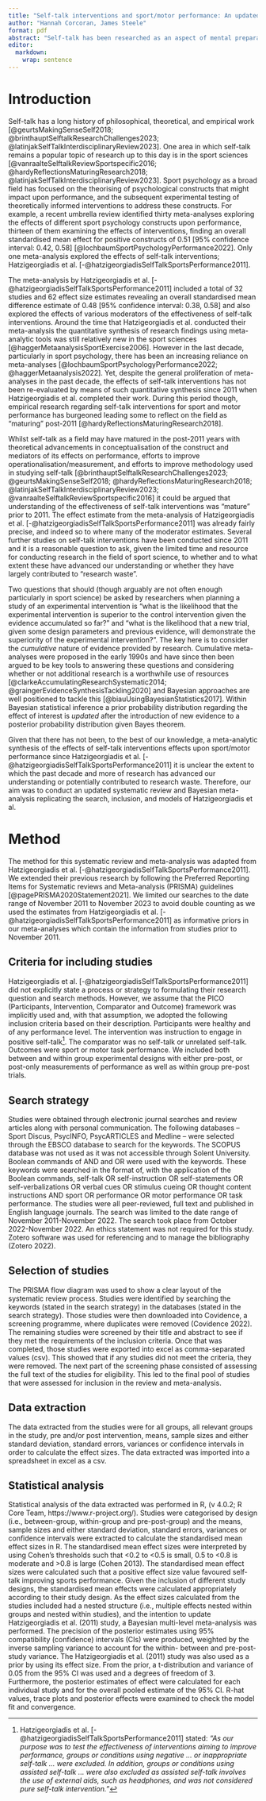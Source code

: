 ```yaml
---
title: "Self-talk interventions and sport/motor performance: An updated systematic review and Bayesian meta-analysis"
author: "Hannah Corcoran, James Steele"
format: pdf
abstract: "Self-talk has been researched as an aspect of mental preparation for performance in sports and other motor tasks since the late 1980s. In 2011 Hatzigeorgiadis and colleagues systematically reviewed and meta-analysed three decades of self-talk intervention research including 32 studies. Yet, despite the general proliferation of meta-analyses, this topic has not been meta-analysed in the decade since their review which, at least for the main effect, provided a reasonably precise standardised mean difference estimate (0.48 [95% confidence interval: 0.38, 0.58]). Several further studies on self-talk interventions have been conducted in that time and it is of interest to explore what additional evidence they offer regarding the effects of self-talk interventions on sport/motor performance. Bayesian approaches are well positioned to explore how additional evidence changes our understanding of an effect; to see whether it has changed in sign, magnitude, or precision, or whether further research has largely been a ‘waste’. Therefore, our aim was to conduct an updated systematic review and Bayesian meta-analysis replicating the search, inclusion, and models of Hatzigeorgiadis et al. Informative priors were taken directly from Hatzigeorgiadis et al. A total of 28 studies were included in the final updated meta-analysis. The overall posterior pooled estimate for the standardised mean difference was almost exactly the same as the prior (mean: 0.46 [95% quantile interval: 0.38, 0.59]). Bayes factors were calculated for a range of effect sizes and indicated that the included studies largely reflected ‘weak’ evidence against effects ranging from ~0.3 to 0.7, and only provided ‘substantial’ evidence or greater against more extreme effects (either very small or very large). Results were largely similar for all moderator analyses which were updated too; either providing relatively weak evidence against effects found in the previous meta-analysis or evidence suggesting smaller effects for certain moderators. The findings of our updated Bayesian meta-analyses reiterate the positive effect of self-talk interventions on sport/motor performance. However, they also suggest that cumulatively the past decade and more of research has done little to further our understanding of these effects. Considering the limited resources and time for conducting research, it may be worth moving onto to other more pertinent questions regarding psychological interventions for sport/motor performance."
editor: 
  markdown: 
    wrap: sentence
---
```


<!-- Notes: Hatzigeorgiadis et al meta Focused on various aspects of task, self-talk, participants, and intervention... also explored "matching hypothesis" -->

<!-- Hardy et al - reflections paper Focus on measurement? -->

<!-- Should we also conduct a moderator analysis of studies doing manipulation checks and measurement of self-talk? -->

<!-- Other moderators? -->

<!-- Pressure? -->

<!-- Attention? -->

<!-- Interaction of population and type of self talk (instructional/motivational)? -->

<!-- Focus the review atheoretically? -->

<!-- Examining the effect of self-talk interventions -->

<!-- Add impact on attentional focus outcomes? -->

# Introduction

Self-talk has a long history of philosophical, theoretical, and empirical work [@geurtsMakingSenseSelf2018; @brinthauptSelftalkResearchChallenges2023; @latinjakSelfTalkInterdisciplinaryReview2023].
One area in which self-talk remains a popular topic of research up to this day is in the sport sciences [@vanraalteSelftalkReviewSportspecific2016; @hardyReflectionsMaturingResearch2018; @latinjakSelfTalkInterdisciplinaryReview2023].
Sport psychology as a broad field has focused on the theorising of psychological constructs that might impact upon performance, and the subsequent experimental testing of theoretically informed interventions to address these constructs.
For example, a recent umbrella review identified thirty meta-analyses exploring the effects of different sport psychology constructs upon performance, thirteen of them examining the effects of interventions, finding an overall standardised mean effect for positive constructs of 0.51 \[95% confidence interval: 0.42, 0.58\] [@lochbaumSportPsychologyPerformance2022].
Only one meta-analysis explored the effects of self-talk interventions; Hatzigeorgiadis et al. [-@hatzigeorgiadisSelfTalkSportsPerformance2011].

The meta-analysis by Hatzigeorgiadis et al. [-@hatzigeorgiadisSelfTalkSportsPerformance2011] included a total of 32 studies and 62 effect size estimates revealing an overall standardised mean difference estimate of 0.48 \[95% confidence interval: 0.38, 0.58\] and also explored the effects of various moderators of the effectiveness of self-talk interventions.
Around the time that Hatzigeorgiadis et al. conducted their meta-analysis the quantitative synthesis of research findings using meta-analytic tools was still relatively new in the sport sciences [@haggerMetaanalysisSportExercise2006].
However in the last decade, particularly in sport psychology, there has been an increasing reliance on meta-analyses [@lochbaumSportPsychologyPerformance2022; @haggerMetaanalysis2022].
Yet, despite the general proliferation of meta-analyses in the past decade, the effects of self-talk interventions has not been re-evaluated by means of such quantitative synthesis since 2011 when Hatzigeorgiadis et al. completed their work.
During this period though, empirical research regarding self-talk interventions for sport and motor performance has burgeoned leading some to reflect on the field as "maturing" post-2011 [@hardyReflectionsMaturingResearch2018].

Whilst self-talk as a field may have matured in the post-2011 years with theoretical advancements in conceptualisation of the construct and mediators of its effects on performance, efforts to improve operationalisation/measurement, and efforts to improve methodology used in studying self-talk [@brinthauptSelftalkResearchChallenges2023; @geurtsMakingSenseSelf2018; @hardyReflectionsMaturingResearch2018; @latinjakSelfTalkInterdisciplinaryReview2023; @vanraalteSelftalkReviewSportspecific2016] it could be argued that understanding of the effectiveness of self-talk interventions was "mature" prior to 2011.
The effect estimate from the meta-analysis of Hatzigeorgiadis et al. [-@hatzigeorgiadisSelfTalkSportsPerformance2011] was already fairly precise, and indeed so to where many of the moderator estimates.
Several further studies on self-talk interventions have been conducted since 2011 and it is a reasonable question to ask, given the limited time and resource for conducting research in the field of sport science, to whether and to what extent these have advanced our understanding or whether they have largely contributed to "research waste".

Two questions that should (though arguably are not often enough particularly in sport science) be asked by researchers when planning a study of an experimental intervention is "what is the likelihood that the experimental intervention is superior to the control intervention given the evidence accumulated so far?" and "what is the likelihood that a new trial, given some design parameters and previous evidence, will demonstrate the superiority of the experimental intervention?".
The key here is to consider the *cumulative* nature of evidence provided by research.
Cumulative meta-analyses were proposed in the early 1990s and have since then been argued to be key tools to answering these questions and considering whether or not additional research is a worthwhile use of resources [@clarkeAccumulatingResearchSystematic2014; @graingerEvidenceSynthesisTackling2020] and Bayesian approaches are well positioned to tackle this [@biauUsingBayesianStatistics2017].
Within Bayesian statistical inference a prior probability distribution regarding the effect of interest is *updated* after the introduction of new evidence to a posterior probability distribution given Bayes theorem.

Given that there has not been, to the best of our knowledge, a meta-analytic synthesis of the effects of self-talk interventions effects upon sport/motor performance since Hatzigeorgiadis et al. [-@hatzigeorgiadisSelfTalkSportsPerformance2011] it is unclear the extent to which the past decade and more of research has advanced our understanding or potentially contributed to research waste.
Therefore, our aim was to conduct an updated systematic review and Bayesian meta-analysis replicating the search, inclusion, and models of Hatzigeorgiadis et al.


# Method
The method for this systematic review and meta-analysis was adapted from Hatzigeorgiadis et al. [-@hatzigeorgiadisSelfTalkSportsPerformance2011]. We extended their previous research by following the Preferred Reporting Items for Systematic reviews and Meta-analysis (PRISMA) guidelines [@pagePRISMA2020Statement2021]. We limited our searches to the date range of November 2011 to November 2023 to avoid double counting as we used the estimates from Hatzigeorgiadis et al. [-@hatzigeorgiadisSelfTalkSportsPerformance2011] as informative priors in our meta-analyses which contain the information from studies prior to November 2011.

## Criteria for including studies
Hatzigeorgiadis et al. [-@hatzigeorgiadisSelfTalkSportsPerformance2011] did not explicitly state a process or strategy to formulating their research question and search methods. However, we assume that the PICO (Participants, Intervention, Comparator and Outcome) framework was implicitly used and, with that assumption, we adopted the following inclusion criteria based on their description. Participants were healthy and of any performance level. The intervention was instruction to engage in positive self-talk[^1]. The comparator was no self-talk or unrelated self-talk. Outcomes were sport or motor task performance. We included both between and within group experimental designs with either pre-post, or post-only measurements of performance as well as within group pre-post trials. 

[^1]: Hatzigeorgiadis et al. [-@hatzigeorgiadisSelfTalkSportsPerformance2011] stated: *"As our purpose was to test the effectiveness of interventions aiming to improve performance, groups or conditions using negative ... or inappropriate self-talk ... were excluded. In addition, groups or conditions using assisted self-talk ... were also excluded as assisted self-talk involves the use of external aids, such as headphones, and was not considered pure self-talk intervention."*








## Search strategy
Studies were obtained through electronic journal searches and review articles along with personal communication. The following databases – Sport Discus, PsycINFO, PsycARTICLES and Medline – were selected through the EBSCO database to search for the keywords. The SCOPUS database was not used as it was not accessible through Solent University. Boolean commands of AND and OR were used with the keywords. These keywords were searched in the format of, with the application of the Boolean commands, self-talk OR self-instruction OR self-statements OR self-verbalizations OR verbal cues OR stimulus cueing OR thought content instructions AND sport OR performance OR motor performance OR task performance. The studies were all peer-reviewed, full text and published in English language journals. The search was limited to the date range of November 2011-November 2022. The search took place from October 2022-November 2022. An ethics statement was not required for this study. Zotero software was used for referencing and to manage the bibliography (Zotero 2022).

## Selection of studies
The PRISMA flow diagram was used to show a clear layout of the systematic review process. Studies were identified by searching the keywords (stated in the search strategy) in the databases (stated in the search strategy). Those studies were then downloaded into Covidence, a screening programme, where duplicates were removed (Covidence 2022). The remaining studies were screened by their title and abstract to see if they met the requirements of the inclusion criteria. Once that was completed, those studies were exported into excel as comma-separated values (csv). This showed that if any studies did not meet the criteria, they were removed. The next part of the screening phase consisted of assessing the full text of the studies for eligibility. This led to the final pool of studies that were assessed for inclusion in the review and meta-analysis.

## Data extraction
The data extracted from the studies were for all groups, all relevant groups in the study, pre and/or post intervention, means, sample sizes and either standard deviation, standard errors, variances or confidence intervals in order to calculate the effect sizes. The data extracted was imported into a spreadsheet in excel as a csv.

## Statistical analysis
Statistical analysis of the data extracted was performed in R, (v 4.0.2; R Core Team, https://www.r-project.org/). Studies were categorised by design (i.e., between-group, within-group and pre-post-group) and the means, sample sizes and either standard deviation, standard errors, variances or confidence intervals were extracted to calculate the standardised mean effect sizes in R. The standardised mean effect sizes were interpreted by using Cohen’s thresholds such that <0.2 to <0.5 is small, 0.5 to <0.8 is moderate and >0.8 is large (Cohen 2013). The standardised mean effect sizes were calculated such that a positive effect size value favoured self-talk improving sports performance. Given the inclusion of different study designs, the standardised mean effects were calculated appropriately according to their study design.
As the effect sizes calculated from the studies included had a nested structure (i.e., multiple effects nested within groups and nested within studies), and the intention to update Hatzigeorgiadis et al. (2011) study, a Bayesian multi-level meta-analysis was performed. The precision of the posterior estimates using 95% compatibility (confidence) intervals (CIs) were produced, weighted by the inverse sampling variance to account for the within- between and pre-post-study variance.
The Hatzigeorgiadis et al. (2011) study was also used as a prior by using its effect size. From the prior, a t-distribution and variance of 0.05 from the 95% CI was used and a degrees of freedom of 3. Furthermore, the posterior estimates of effect were calculated for each individual study and for the overall pooled estimate of the 95% CI. R-hat values, trace plots and posterior effects were examined to check the model fit and convergence.
